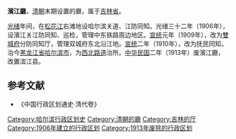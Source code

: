 '''濱江廳'''，[[清朝|清朝]]末期设置的廳，属于[[吉林省_(清)|吉林省]]。

[[光绪|光绪]]年间，在[[松花江|松花江]]右滩地设哈尔滨关道、江防同知。光绪三十二年（1906年），设濱江关江防同知、巡检，管理中东铁路周边地区。[[宣统|宣统]]元年（1909年），改为[[雙城府|雙城府]]分防同知厅，管理双城府东北沿江地。[[宣统|宣统]]二年（1910年），改为抚民同知，治今[[黑龙江省|黑龙江省]][[哈尔滨市|哈尔滨市]]，为[[西北路道|西北路道]]治所。[[民国纪元|中华民国]]二年（1913年）废濱江廳，改置滨江县。
==参考文献==
* 《中国行政区划通史·清代卷》

{{吉林省历史二级政区}}
{{清朝吉林省行政區劃|nocat}}
[[Category:哈尔滨行政区划史|Category:哈尔滨行政区划史]]
[[Category:清朝的廳|Category:清朝的廳]]
[[Category:吉林的厅|Category:吉林的厅]]
[[Category:1906年建立的行政区划|Category:1906年建立的行政区划]]
[[Category:1913年废除的行政区划|Category:1913年废除的行政区划]]